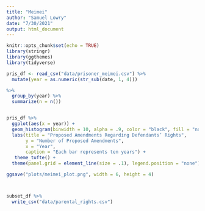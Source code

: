 ```yaml
---
title: "Meimei"
author: "Samuel Lowry"
date: "7/30/2021"
output: html_document
---
```


```r
knitr::opts_chunk$set(echo = TRUE)
library(stringr)
library(ggthemes)
library(tidyverse)
```

```r
pris_df <- read_csv("data/prisoner_meimei.csv") %>% 
  mutate(year = as.numeric(str_sub(date, 1, 4)))

%>% 
  group_by(year) %>% 
  summarize(n = n())


pris_df %>% 
  ggplot(aes(x = year)) +
  geom_histogram(binwidth = 10, alpha = .9, color = "black", fill = "navy") +
  labs(title = "Proposed Amendments Regarding Defendants’ Rights",
       y = "Number of Proposed Amendments",
       x = "Year",
       caption = "Each bar represents ten years") +
   theme_tufte() +
  theme(panel.grid = element_line(size = .1), legend.position = "none")

ggsave("plots/meimei_plot.png", width = 6, height = 4)



subset_df %>% 
  write_csv("data/parental_rights.csv")
```

